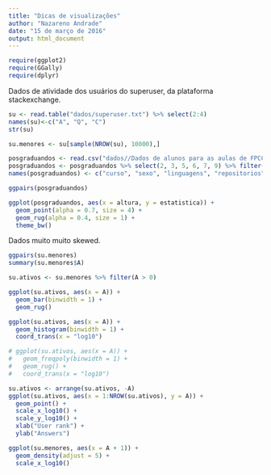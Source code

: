 ```yaml
---
title: "Dicas de visualizações"
author: "Nazareno Andrade"
date: "15 de março de 2016"
output: html_document
---
```


```r
require(ggplot2)
require(GGally)
require(dplyr)
```

Dados de atividade dos usuários do superuser, da plataforma stackexchange.

```r
su <- read.table("dados/superuser.txt") %>% select(2:4)
names(su)<-c("A", "Q", "C")
str(su)

su.menores <- su[sample(NROW(su), 10000),]

posgraduandos <- read.csv("dados//Dados de alunos para as aulas de FPCC-report.csv")
posgraduandos <- posgraduandos %>% select(2, 3, 5, 6, 7, 9) %>% filter(complete.cases(posgraduandos))
names(posgraduandos) <- c("curso", "sexo", "linguagens", "repositorios", "estatistica", "altura")
```


```r
ggpairs(posgraduandos)

ggplot(posgraduandos, aes(x = altura, y = estatistica)) + 
  geom_point(alpha = 0.7, size = 4) + 
  geom_rug(alpha = 0.4, size = 1) + 
  theme_bw()
```


Dados muito muito skewed. 

```r
ggpairs(su.menores)
summary(su.menores$A)

su.ativos <- su.menores %>% filter(A > 0)

ggplot(su.ativos, aes(x = A)) + 
  geom_bar(binwidth = 1) + 
  geom_rug()

ggplot(su.ativos, aes(x = A)) + 
  geom_histogram(binwidth = 1) + 
  coord_trans(x = "log10")

# ggplot(su.ativos, aes(x = A)) + 
#   geom_freqpoly(binwidth = 1) + 
#   geom_rug() + 
#   coord_trans(x = "log10")

su.ativos <- arrange(su.ativos, -A)
ggplot(su.ativos, aes(x = 1:NROW(su.ativos), y = A)) + 
  geom_point() + 
  scale_x_log10() + 
  scale_y_log10() + 
  xlab("User rank") + 
  ylab("Answers")

```

```r
ggplot(su.menores, aes(x = A + 1)) + 
  geom_density(adjust = 5) + 
  scale_x_log10()

```

